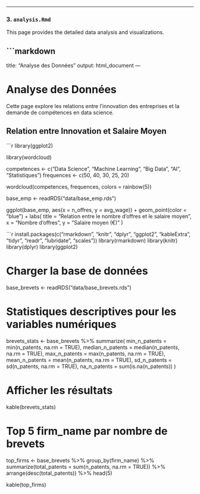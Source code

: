 
---

### **3. `analysis.Rmd`**
This page provides the detailed data analysis and visualizations.

```markdown
---
title: "Analyse des Données"
output: html_document
---

# Analyse des Données

Cette page explore les relations entre l'innovation des entreprises et la demande de compétences en data science.

## Relation entre Innovation et Salaire Moyen

```r
library(ggplot2)

library(wordcloud)

competences <- c("Data Science", "Machine Learning", "Big Data", "AI", "Statistiques")
frequences <- c(50, 40, 30, 25, 20)

wordcloud(competences, frequences, colors = rainbow(5))


base_emp <- readRDS("data/base_emp.rds")

ggplot(base_emp, aes(x = n_offres, y = avg_wage)) +
  geom_point(color = "blue") +
  labs(
    title = "Relation entre le nombre d'offres et le salaire moyen",
    x = "Nombre d'offres",
    y = "Salaire moyen (€)"
  )


```r
install.packages(c("rmarkdown", "knitr", "dplyr", "ggplot2", "kableExtra", "tidyr", "readr", "lubridate", "scales"))
library(rmarkdown)
library(knitr)
library(dplyr)
library(ggplot2)


# Charger la base de données
base_brevets <- readRDS("data/base_brevets.rds")

# Statistiques descriptives pour les variables numériques
brevets_stats <- base_brevets %>%
  summarize(
    min_n_patents = min(n_patents, na.rm = TRUE),
    median_n_patents = median(n_patents, na.rm = TRUE),
    max_n_patents = max(n_patents, na.rm = TRUE),
    mean_n_patents = mean(n_patents, na.rm = TRUE),
    sd_n_patents = sd(n_patents, na.rm = TRUE),
    na_n_patents = sum(is.na(n_patents))
  )

# Afficher les résultats
kable(brevets_stats)

# Top 5 firm_name par nombre de brevets
top_firms <- base_brevets %>%
  group_by(firm_name) %>%
  summarize(total_patents = sum(n_patents, na.rm = TRUE)) %>%
  arrange(desc(total_patents)) %>%
  head(5)

kable(top_firms)
